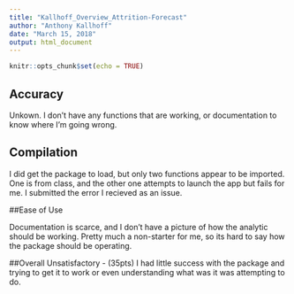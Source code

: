 ---
title: "Kallhoff_Overview_Attrition-Forecast"
author: "Anthony Kallhoff"
date: "March 15, 2018"
output: html_document
---

```{r setup, include=FALSE}
knitr::opts_chunk$set(echo = TRUE)
```

## Accuracy
Unkown. I don't have any functions that are working, or documentation to know where I'm going wrong. 


## Compilation

I did get the package to load, but only two functions appear to be imported. One is from class, and the other one attempts to launch the app but fails for me. 
I submitted the error I recieved as an issue. 

##Ease of Use

Documentation is scarce, and I don't have a picture of how the analytic should be working. Pretty much a non-starter for me, so its hard to say how the package should be operating. 

##Overall
Unsatisfactory - (35pts)
I had little success with the package and trying to get it to work or even understanding what was it was attempting to do. 

